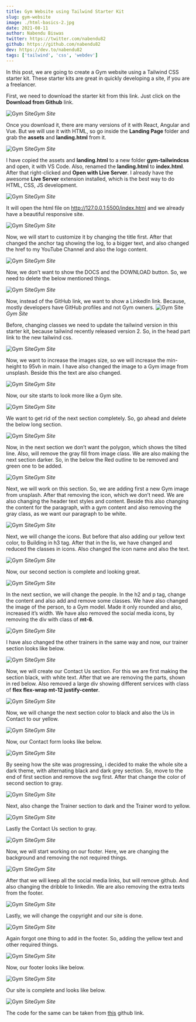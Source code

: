 ```yaml
---
title: Gym Website using Tailwind Starter Kit
slug: gym-website
image: ./html-basics-2.jpg
date: 2021-08-11
author: Nabendu Biswas
twitter: https://twitter.com/nabendu82
github: https://github.com/nabendu82
dev: https://dev.to/nabendu82
tags: ['tailwind', 'css', 'webdev']
---
```


In this post, we are going to create a Gym website using a Tailwind CSS starter kit. These starter kits are great in quickly developing a site, if you are a freelancer.

First, we need to download the starter kit from this link. Just click on the **Download from Github** link.

![Gym Site](https://res.cloudinary.com/thewebdev/image/upload/v1631954822/Tailwind/Gym-Website-Using-TailWind-Starter-Kit/1_ij1nuy.png)*Gym Site*

Once you download it, there are many versions of it with React, Angular and Vue. But we will use it with HTML, so go inside the **Landing Page** folder and grab the **assets** and **landing.html** from it.

![Gym Site](https://res.cloudinary.com/thewebdev/image/upload/v1631954822/Tailwind/Gym-Website-Using-TailWind-Starter-Kit/2_vhx8tl.png)*Gym Site*

I have copied the assets and **landing.html** to a new folder **gym-tailwindcss** and open, it with VS Code. Also, renamed the **landing.html** to **index.html**.
After that right-clicked and **Open with Live Server**. I already have the awesome **Live Server**  extension installed, which is the best way to do HTML, CSS, JS development.

![Gym Site](https://res.cloudinary.com/thewebdev/image/upload/v1631954822/Tailwind/Gym-Website-Using-TailWind-Starter-Kit/3_txihbp.png)*Gym Site*

It will open the html file on http://127.0.0.1:5500/index.html and we already have a beautiful responsive site.

![Gym Site](https://res.cloudinary.com/thewebdev/image/upload/v1631954824/Tailwind/Gym-Website-Using-TailWind-Starter-Kit/4_piwjnz.png)*Gym Site*

Now, we will start to customize it by changing the title first. After that changed the anchor tag showing the log, to a bigger text, and also changed the href to my YouTube Channel and also the logo content.

![Gym Site](https://res.cloudinary.com/thewebdev/image/upload/v1631954822/Tailwind/Gym-Website-Using-TailWind-Starter-Kit/5_rolbmp.png)*Gym Site*

Now, we don’t want to show the DOCS and the DOWNLOAD button. So, we need to delete the below mentioned things.

![Gym Site](https://res.cloudinary.com/thewebdev/image/upload/v1631954823/Tailwind/Gym-Website-Using-TailWind-Starter-Kit/6_k6mjks.png)*Gym Site*

Now, instead of the GitHub link, we want to show a LinkedIn link. Because, mostly developers have GitHub profiles and not Gym owners.
![Gym Site](https://res.cloudinary.com/thewebdev/image/upload/v1631954822/Tailwind/Gym-Website-Using-TailWind-Starter-Kit/7_f5ei7o.png)*Gym Site*

Before, changing classes we need to update the tailwind version in this starter kit, because tailwind recently released version 2. So, in the head part link to the new tailwind css.

![Gym Site](https://res.cloudinary.com/thewebdev/image/upload/v1631954823/Tailwind/Gym-Website-Using-TailWind-Starter-Kit/8_xsv5ph.png)*Gym Site*

Now, we want to increase the images size, so we will increase the min-height to 95vh in main. I have also changed the image to a Gym image from unsplash. Beside this the text are also changed.

![Gym Site](https://res.cloudinary.com/thewebdev/image/upload/v1631954824/Tailwind/Gym-Website-Using-TailWind-Starter-Kit/9_mxwdr6.png)*Gym Site*

Now, our site starts to look more like a Gym site.

![Gym Site](https://res.cloudinary.com/thewebdev/image/upload/v1631954824/Tailwind/Gym-Website-Using-TailWind-Starter-Kit/10_cbfsf3.png)*Gym Site*

We want to get rid of the next section completely. So, go ahead and delete the below long section.

![Gym Site](https://res.cloudinary.com/thewebdev/image/upload/v1631954824/Tailwind/Gym-Website-Using-TailWind-Starter-Kit/11_a81ltz.png)*Gym Site*

Now, in the next section we don’t want the polygon, which shows the tilted line. Also, will remove the gray fill from image class. We are also making the next section darker.
So, in the below the Red outline to be removed and green one to be added.

![Gym Site](https://res.cloudinary.com/thewebdev/image/upload/v1631954824/Tailwind/Gym-Website-Using-TailWind-Starter-Kit/12_qcagja.png)*Gym Site*

Next, we will work on this section. So, we are adding first a new Gym image from unsplash. After that removing the icon, which we don’t need.
We are also changing the header text styles and content. Beside this also changing the content for the paragraph, with a gym content and also removing the gray class, as we want our paragraph to be white.

![Gym Site](https://res.cloudinary.com/thewebdev/image/upload/v1631954825/Tailwind/Gym-Website-Using-TailWind-Starter-Kit/13_ewqd7p.png)*Gym Site*

Next, we will change the icons. But before that also adding our yellow text color, to Building in h3 tag.
After that in the lis, we have changed and reduced the classes in icons. Also changed the icon name and also the text.

![Gym Site](https://res.cloudinary.com/thewebdev/image/upload/v1631954825/Tailwind/Gym-Website-Using-TailWind-Starter-Kit/14_kxmjyo.png)*Gym Site*

Now, our second section is complete and looking great.

![Gym Site](https://res.cloudinary.com/thewebdev/image/upload/v1631954826/Tailwind/Gym-Website-Using-TailWind-Starter-Kit/15_xwjupu.png)*Gym Site*

In the next section, we will change the people. In the h2 and p tag, change the content and also add and remove some classes.
We have also changed the image of the person, to a Gym model. Made it only rounded and also, increased it’s width.
We have also removed the social media icons, by removing the div with class of **mt-6**.

![Gym Site](https://res.cloudinary.com/thewebdev/image/upload/v1631954820/Tailwind/Gym-Website-Using-TailWind-Starter-Kit/16_lc3ooa.png)*Gym Site*

I have also changed the other trainers in the same way and now, our trainer section looks like below.

![Gym Site](https://res.cloudinary.com/thewebdev/image/upload/v1631954821/Tailwind/Gym-Website-Using-TailWind-Starter-Kit/17_nagz2z.png)*Gym Site*

Now, we will create our Contact Us section. For this we are first making the section black, with white text. After that we are removing the parts, shown in red below. Also removed a large div showing different services with class of **flex flex-wrap mt-12 justify-center**.

![Gym Site](https://res.cloudinary.com/thewebdev/image/upload/v1631954819/Tailwind/Gym-Website-Using-TailWind-Starter-Kit/18_qkhber.png)*Gym Site*

Now, we will change the next section color to black and also the Us in Contact to our yellow.

![Gym Site](https://res.cloudinary.com/thewebdev/image/upload/v1631954820/Tailwind/Gym-Website-Using-TailWind-Starter-Kit/19_klculj.png)*Gym Site*

Now, our Contact form looks like below.

![Gym Site](https://res.cloudinary.com/thewebdev/image/upload/v1631954819/Tailwind/Gym-Website-Using-TailWind-Starter-Kit/20_yz5g1i.png)*Gym Site*

By seeing how the site was progressing, i decided to make the whole site a dark theme, with alternating black and dark grey section. So, move to the end of first section and remove the svg first. After that change the color of second section to gray.

![Gym Site](https://res.cloudinary.com/thewebdev/image/upload/v1631954820/Tailwind/Gym-Website-Using-TailWind-Starter-Kit/21_nmwecy.png)*Gym Site*

Next, also change the Trainer section to dark and the Trainer word to yellow.

![Gym Site](https://res.cloudinary.com/thewebdev/image/upload/v1631954821/Tailwind/Gym-Website-Using-TailWind-Starter-Kit/22_lqqlyn.png)*Gym Site*

Lastly the Contact Us section to gray.

![Gym Site](https://res.cloudinary.com/thewebdev/image/upload/v1631954821/Tailwind/Gym-Website-Using-TailWind-Starter-Kit/23_izartj.png)*Gym Site*

Now, we will start working on our footer. Here, we are changing the background and removing the not required things.

![Gym Site](https://res.cloudinary.com/thewebdev/image/upload/v1631954822/Tailwind/Gym-Website-Using-TailWind-Starter-Kit/24_jedesz.png)*Gym Site*

After that we will keep all the social media links, but will remove github. And also changing the dribble to linkedin.
We are also removing the extra texts from the footer.

![Gym Site](https://res.cloudinary.com/thewebdev/image/upload/v1631954821/Tailwind/Gym-Website-Using-TailWind-Starter-Kit/25_uopojw.png)*Gym Site*

Lastly, we will change the copyright and our site is done.

![Gym Site](https://res.cloudinary.com/thewebdev/image/upload/v1631954821/Tailwind/Gym-Website-Using-TailWind-Starter-Kit/26_jcgudf.png)*Gym Site*

Again forgot one thing to add in the footer. So, adding the yellow text and other required things.

![Gym Site](https://res.cloudinary.com/thewebdev/image/upload/v1631954821/Tailwind/Gym-Website-Using-TailWind-Starter-Kit/27_gows87.png)*Gym Site*

Now, our footer looks like below.

![Gym Site](https://res.cloudinary.com/thewebdev/image/upload/v1631954821/Tailwind/Gym-Website-Using-TailWind-Starter-Kit/28_zhiwjj.png)*Gym Site*

Our site is complete and looks like below.

![Gym Site](https://res.cloudinary.com/thewebdev/image/upload/v1631954825/Tailwind/Gym-Website-Using-TailWind-Starter-Kit/29_t6hxoj.gif)*Gym Site*

The code for the same can be taken from [this](https://github.com/nabendu82/gym-tailwindcss) github link.